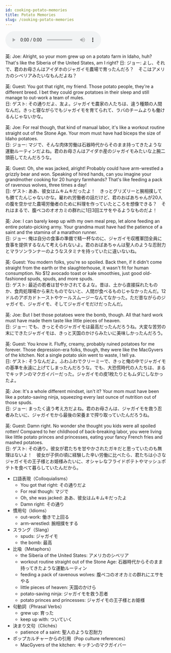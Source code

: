 ```yaml
---
id: cooking-potato-memories
title: Potato Memories
slug: /cooking-potato-memories
---
```


<audio controls src="audio/cooking-potato-memories.mp3"></audio>


<Tabs>
  <TabItem value="text" label="英文">
英: Joe: Alright, so your mom grew up on a potato farm in Idaho, huh? That's like the Siberia of the United States, am I right?  
日: ジョー: よし、それで、君のお母さんはアイダホのジャガイモ農場で育ったんだろ？　そこはアメリカのシベリアみたいなもんだよね？

英: Guest: You got that right, my friend. Those potato people, they're a different breed. I bet they could grow potatoes in their sleep and still manage to out-work a team of mules.  
日: ゲスト: その通りだよ、友よ。ジャガイモ農家の人たちは、違う種類の人間なんだ。きっと寝ながらでもジャガイモを育てられて、ラバのチームよりも働けるんじゃないかな。

英: Joe: For real though, that kind of manual labor, it's like a workout routine straight out of the Stone Age. Your mom must have had biceps the size of Idaho potatoes.  
日: ジョー: マジで、そんな肉体労働は石器時代からそのまま持ってきたような運動ルーティンだよね。君のお母さんはアイダホ産のジャガイモみたいな上腕二頭筋してたんだろうな。

英: Guest: Oh, she was jacked, alright! Probably could have arm-wrestled a grizzly bear and won. Speaking of hired hands, can you imagine your grandmother cooking for 20 hungry farmhands? That's like feeding a pack of ravenous wolves, three times a day!  
日: ゲスト: ああ、彼女はムキムキだったよ！　きっとグリズリーと腕相撲しても勝てたんじゃないかな。雇われ労働者の話だけど、君のおばあちゃんが20人の腹を空かせた農場労働者のために料理を作っていたところを想像できる？　それはまるで、腹ペコのオオカミの群れに1日3回エサをやるようなものだよ！

英: Joe: I can barely keep up with my own meal prep, let alone feeding an entire potato-picking army. Your grandma must have had the patience of a saint and the stamina of a marathon runner.  
日: ジョー: 俺は自分の食事の準備で精一杯なのに、ジャガイモ収穫軍団全員に食事を提供するなんて考えられないよ。君のおばあちゃんは聖人のような忍耐力とマラソンランナーのようなスタミナを持っていたに違いないね。

英: Guest: You modern folks, you're so spoiled. Back then, if it didn't come straight from the earth or the slaughterhouse, it wasn't fit for human consumption. No $12 avocado toast or kale smoothies, just good old-fashioned spuds, spuds, and more spuds.  
日: ゲスト: 最近の若者は甘やかされてるよな。昔は、土から直接採れたものか、食肉処理場から来たものでないと、人間が食べるものじゃなかったんだ。12ドルのアボカドトーストやケールスムージーなんてなかった。ただ昔ながらのジャガイモ、ジャガイモ、そしてジャガイモだけだったんだ。

英: Joe: But I bet those potatoes were the bomb, though. All that hard work must have made them taste like little pieces of heaven.  
日: ジョー: でも、きっとそのジャガイモは最高だったんだろうね。大変な苦労の末にできたジャガイモは、きっと天国のかけらみたいに美味しかったんだろう。

英: Guest: You know it. Fluffy, creamy, probably ruined potatoes for me forever. Those depression-era folks, though, they were like the MacGyvers of the kitchen. Not a single potato skin went to waste, I tell ya.  
日: ゲスト: そうなんだよ。ふわふわでクリーミーで、きっと俺の中でジャガイモの基準を永遠に上げてしまったんだろうな。でも、大恐慌時代の人たちは、まるでキッチンのマクガイバーだった。ジャガイモの皮1枚たりともムダにしなかったよ。

英: Joe: It's a whole different mindset, isn't it? Your mom must have been like a potato-saving ninja, squeezing every last ounce of nutrition out of those spuds.  
日: ジョー: まったく違う考え方だよね。君のお母さんは、ジャガイモを救う忍者みたいに、ジャガイモから最後の栄養まで搾り取っていたんだろうね。

英: Guest: Damn right. No wonder she thought you kids were all spoiled rotten! Compared to her childhood of back-breaking labor, you were living like little potato princes and princesses, eating your fancy French fries and mashed potatoes.  
日: ゲスト: その通り。彼女が君たちを甘やかされたガキだと思っていたのも無理はないよ！　彼女が子供の頃に経験した辛い労働に比べたら、君たちは小さなジャガイモの王子様とお姫様みたいに、オシャレなフライドポテトやマッシュポテトを食べて暮らしていたんだから。
  </TabItem>
  <TabItem value="word list" label="単語">
  - 口語表現（Colloquialisms）
      - You got that right: その通りだよ
      - For real though: マジで
      - Oh, she was jacked: ああ、彼女はムキムキだったよ
      - Damn right: その通り
  - 慣用句（Idioms）
      - out-work: 働きで上回る
      - arm-wrestled: 腕相撲をする
  - スラング（Slang）
      - spuds: ジャガイモ
      - the bomb: 最高
  - 比喩（Metaphors）
      - the Siberia of the United States: アメリカのシベリア
      - workout routine straight out of the Stone Age: 石器時代からそのまま持ってきたような運動ルーティン
      - feeding a pack of ravenous wolves: 腹ペコのオオカミの群れにエサをやる
      - little pieces of heaven: 天国のかけら
      - potato-saving ninja: ジャガイモを救う忍者
      - potato princes and princesses: ジャガイモの王子様とお姫様
  - 句動詞（Phrasal Verbs）
      - grew up: 育った
      - keep up with: ついていく
  - 決まり文句（Clichés）
      - patience of a saint: 聖人のような忍耐力
  - ポップカルチャーからの引用（Pop culture references）
      - MacGyvers of the kitchen: キッチンのマクガイバー
  </TabItem>
</Tabs>